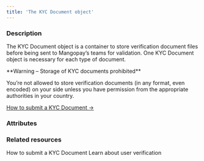 ```yaml
---
title: 'The KYC Document object'
---
```


  
### Description
The KYC Document object is a container to store verification document files before being sent to Mangopay’s teams for validation. One KYC Document object is necessary for each type of document.  

<Warning>  
**Warning – Storage of KYC documents prohibited** 
  
You’re not allowed to store verification documents (in any format, even encoded) on your side unless you have permission from the appropriate authorities in your country.  
</Warning>  

[How to submit a KYC Document &rarr;](/guides/users/verification/documents/submission/how-to)

### Attributes  

<Type9 />  

<UserId2 />  

<Flags />  

<Id6 />  

<Tag1 />  

<CreationDate />  

<ProcessedDate />  

<Status10 />  

<RefusedReasonType />  

<RefusedReasonMessage />

### Related resources

<CardGroup cols={2}>
    <Card title="How to" href="/guides/users/verification/documents/submission/how-to">How to submit a KYC Document</Card>
    <Card title="Guide" href="/guides/users/verification">Learn about user verification</Card>  
</CardGroup>